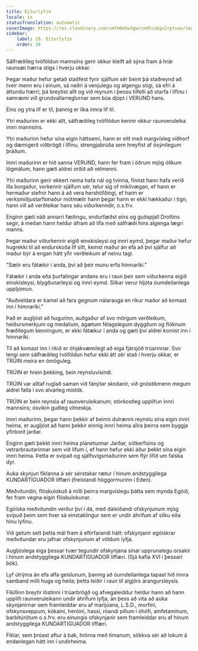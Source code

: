 ```yaml
---
title: Eiturlyfin
locale: is
statusTranslation: automatic
coverImage: https://res.cloudinary.com/xmfm6mhw3gwctndtcubgx2rptnae/image/upload/v1741354419/small_cover_la_gran_rebelion_28716e29d2.webp
sidebar:
    label: 19. Eiturlyfin
    order: 19
---
```

Sálfræðileg tvöföldun mannsins gerir okkur kleift að sýna fram á hrár raunsæi hærra stigs í hverju okkar.

Þegar maður hefur getað staðfest fyrir sjálfum sér beint þá staðreynd að tveir menn eru í einum, sá neðri á venjulegu og algengu stigi, sá efri á áttundu hærri, þá breytist allt og við reynum í þessu tilfelli að starfa í lífinu í samræmi við grundvallarreglurnar sem búa djúpt í VERUND hans.

Eins og ytra líf er til, þannig er líka innra líf til.

Ytri maðurinn er ekki allt, sálfræðileg tvöföldun kennir okkur raunveruleika innri mannsins.

Ytri maðurinn hefur sína eigin háttsemi, hann er eitt með margvísleg viðhorf og dæmigerð viðbrögð í lífinu, strengjabrúða sem hreyfist af ósýnilegum þráðum.

Innri maðurinn er hið sanna VERUND, hann fer fram í öðrum mjög ólíkum lögmálum, hann gæti aldrei orðið að vélmenni.

Ytri maðurinn gerir ekkert nema hafa nál og tvinna, finnst hann hafa verið illa borgaður, vorkennir sjálfum sér, telur sig of mikilvægan, ef hann er hermaður stefnir hann á að vera hershöfðingi, ef hann er verksmiðjustarfsmaður mótmælir hann þegar hann er ekki hækkaður í tign, hann vill að verðleikar hans séu viðurkenndir, o.s.frv.

Enginn gæti náð annarri fæðingu, endurfæðst eins og guðspjall Drottins segir, á meðan hann heldur áfram að lifa með sálfræði hins algenga lægri manns.

Þegar maður viðurkennir eigið einskisleysi og innri eymd, þegar maður hefur hugrekki til að endurskoða líf sitt, kemst maður án efa að því sjálfur að maður býr á engan hátt yfir verðleikum af neinu tagi.

"Sælir eru fátækir í anda, því að þeir munu erfa himnaríki."

Fátækir í anda eða þurfalingar andans eru í raun þeir sem viðurkenna eigið einskisleysi, blygðunarleysi og innri eymd. Slíkar verur hljóta óumdeilanlega uppljómun.

"Auðveldara er kamel að fara gegnum nálarauga en ríkur maður að komast inn í himnaríki."

Það er augljóst að hugurinn, auðgaður af svo mörgum verðleikum, heiðursmerkjum og medalíum, ágætum félagslegum dyggðum og flóknum fræðilegum kenningum, er ekki fátækur í anda og gæti því aldrei komist inn í himnaríki.

Til að komast inn í ríkið er óhjákvæmilegt að eiga fjársjóð trúarinnar. Svo lengi sem sálfræðileg tvöföldun hefur ekki átt sér stað í hverju okkar, er TRÚIN meira en ómöguleg.

TRÚIN er hrein þekking, bein reynsluvísindi.

TRÚIN var alltaf ruglað saman við fánýtar skoðanir, við gnóstíkmenn megum aldrei falla í svo alvarleg mistök.

TRÚIN er bein reynsla af raunveruleikanum; stórkostleg upplifun innri mannsins; ósvikin guðleg vitneskja.

Innri maðurinn, þegar hann þekkir af beinni dulrænni reynslu sína eigin innri heima, er augljóst að hann þekkir einnig innri heima allra þeirra sem byggja yfirborð jarðar.

Enginn gæti þekkt innri heima plánetunnar Jarðar, sólkerfisins og vetrarbrautarinnar sem við lifum í, ef hann hefur ekki áður þekkt sína eigin innri heima. Þetta er svipað og sjálfsvígsmaðurinn sem flýr lífið um falska dyr.

Auka skynjun fíklanna á sér sérstakar rætur í hinum andstyggilega KUNDARTIGUADOR líffæri (freistandi höggormurinn í Eden).

Meðvitundin, flöskulokuð á milli þeirra margvíslegu þátta sem mynda Egóið, fer fram vegna eigin flöskulokunar.

Egóíska meðvitundin verður því í dá, með dáleiðandi ofskynjunum mjög svipuð þeim sem hver sá einstaklingur sem er undir áhrifum af slíku eða hinu lyfinu.

Við getum sett þetta mál fram á eftirfarandi hátt: ofskynjanir egóískrar meðvitundar eru jafnar ofskynjunum af völdum lyfja.

Augljóslega eiga þessar tvær tegundir ofskynjana sínar upprunalegu orsakir í hinum andstyggilega KUNDARTIGUADOR líffæri. (Sjá kafla XVI í þessari bók).

Lyf útrýma án efa alfa geislunum, þannig að óumdeilanlega tapast hið innra samband milli huga og heila; þetta leiðir í raun til algjörs árangursleysis.

Fíkillinn breytir löstinni í trúarbrögð og afvegaleiddur heldur hann að hann upplifi raunveruleikann undir áhrifum lyfja, án þess að vita að auka skynjanirnar sem framleiddar eru af marijúana, L.S.D., morfíni, ofskynsveppum, kókaíni, heróíni, hassi, róandi pillum í óhófi, amfetamínum, barbitúrötum o.s.frv. eru einungis ofskynjanir sem framleiddar eru af hinum andstyggilega KUNDARTIGUADOR líffæri.

Fíklar, sem þróast aftur á bak, hrörna með tímanum, sökkva sér að lokum á endanlegan hátt inn í undirheima.

